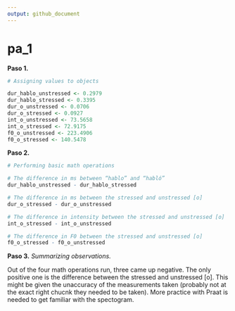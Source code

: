 ```yaml
---
output: github_document
---
```


# pa_1
**Paso 1.**
```r
# Assigning values to objects

dur_hablo_unstressed <- 0.2979
dur_hablo_stressed <- 0.3395
dur_o_unstressed <- 0.0706
dur_o_stressed <- 0.0927
int_o_unstressed <- 73.5658
int_o_stressed <- 72.9175
f0_o_unstressed <- 223.4906
f0_o_stressed <- 140.5478
```

**Paso 2.**
```r
# Performing basic math operations

# The difference in ms between “hablo” and “habló”
dur_hablo_unstressed - dur_hablo_stressed

# The difference in ms between the stressed and unstressed [o]
dur_o_stressed - dur_o_unstressed

# The difference in intensity between the stressed and unstressed [o]
int_o_stressed - int_o_unstressed

# The difference in F0 between the stressed and unstressed [o]
f0_o_stressed - f0_o_unstressed
```

**Paso 3.** *Summarizing observations.*

Out of the four math operations run, three came up negative. The only positive one is the difference between the stressed and unstressed [o]. This might be given the unaccuracy of the measurements taken (probably not at the exact right chucnk they needed to be taken). More practice with Praat is needed to get familiar with the spectogram.
